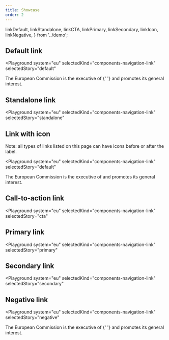 ```yaml
---
title: Showcase
order: 2
---
```


  linkDefault,
  linkStandalone,
  linkCTA,
  linkPrimary,
  linkSecondary,
  linkIcon,
  linkNegative,
} from '../demo';

## Default link

<Playground
  system="eu"
  selectedKind="components-navigation-link"
  selectedStory="default"
>
  <p className="ecl-u-type-paragraph">
    The European Commission is the executive of <Html markup={linkDefault} />{' '}
    and promotes its general interest.
  </p>
</Playground>

## Standalone link

<Playground
  system="eu"
  selectedKind="components-navigation-link"
  selectedStory="standalone"
>
  <Html markup={linkStandalone} />
</Playground>

## Link with icon

Note: all types of links listed on this page can have icons before or after the label.

<Playground
  system="eu"
  selectedKind="components-navigation-link"
  selectedStory="default"
>
  <p className="ecl-u-type-paragraph">
    The European Commission is the executive of <Html markup={linkIcon} /> and
    promotes its general interest.
  </p>
</Playground>

## Call-to-action link

<Playground
  system="eu"
  selectedKind="components-navigation-link"
  selectedStory="cta"
>
  <Html markup={linkCTA} />
</Playground>

## Primary link

<Playground
  system="eu"
  selectedKind="components-navigation-link"
  selectedStory="primary"
>
  <Html markup={linkPrimary} />
</Playground>

## Secondary link

<Playground
  system="eu"
  selectedKind="components-navigation-link"
  selectedStory="secondary"
>
  <Html markup={linkSecondary} />
</Playground>

## Negative link

<Playground
  system="eu"
  selectedKind="components-navigation-link"
  selectedStory="negative"
>
  <p className="ecl-u-type-paragraph ecl-u-bg-blue-100 ecl-u-type-color-white-100">
    The European Commission is the executive of <Html markup={linkNegative} />{' '}
    and promotes its general interest.
  </p>
</Playground>
